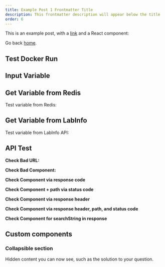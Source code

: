 ```yaml
---
title: Example Post 1 Frontmatter Title
description: This frontmatter description will appear below the title
order: 6
---
```


This is an example post, with a [link](https://nextjs.org) and a React component:

Go back [home](/).

## Test Docker Run
<DockerContainer>
    <Docker
        name="NGINX Plus Container 1"
        desc="NGINX Plus R32 is the latest release of NGINX Plus, the high-performance load balancer, web server, and API gateway. NGINX Plus R32 includes new features and enhancements that make it easier to use and more powerful than ever."
        image="private-registry.nginx.com/nginx-plus/agent:debian"
        env={[
            {name: "NGINX_AGENT_SERVER_GRPCPORT", value: "443"},
            {name: "NGINX_AGENT_SERVER_HOST", value: "agent.connect.nginx.com"},
            {name: "NGINX_AGENT_TLS_ENABLE", value: "true"},
            {name: "NGINX_AGENT_TLS_SKIP_VERIFY", value: "false"},
            {name: "NGINX_AGENT_SERVER_TOKEN", isVariable: true, isSecret: true},
        ]}
        port={{host: 55055, container: 80}}
    />
    <Docker
        name="NGINX Plus Container 2"
        desc="NGINX Plus R32 is the latest release of NGINX Plus, the high-performance load balancer, web server, and API gateway. NGINX Plus R32 includes new features and enhancements that make it easier to use and more powerful than ever."
        image="private-registry.nginx.com/nginx-plus/agent:debian"
    />
    <Docker
        name="NGINX Plus Container 3"
        desc="NGINX Plus R32 is the latest release of NGINX Plus, the high-performance load balancer, web server, and API gateway. NGINX Plus R32 includes new features and enhancements that make it easier to use and more powerful than ever."
        image="private-registry.nginx.com/nginx-plus/agent:debian"
    />
    <Docker
        name="NGINX Plus Container 4"
        desc="NGINX Plus R32 is the latest release of NGINX Plus, the high-performance load balancer, web server, and API gateway. NGINX Plus R32 includes new features and enhancements that make it easier to use and more powerful than ever."
        image="private-registry.nginx.com/nginx-plus/agent:debian"
    />
    <Docker
        name="NGINX Plus Container 5"
        desc="NGINX Plus R32 is the latest release of NGINX Plus, the high-performance load balancer, web server, and API gateway. NGINX Plus R32 includes new features and enhancements that make it easier to use and more powerful than ever."
        image="private-registry.nginx.com/nginx-plus/agent:debian"
    />
</DockerContainer>

## Input Variable
<InputVariable
    name="test"
    value=""
/>

## Get Variable from Redis
Test variable from Redis: <GetVariable name="test" />

## Get Variable from LabInfo
Test variable from LabInfo API: <GetVariable name="LabID" />

## API Test

**Check Bad URL:**
<APICheck
    url='http://host.docker.internal:55014'
/>

**Check Bad Component:**
<APICheck
    componentName='NGINX Plus Container 100'
/>

**Check Component via response code**
<APICheck
    componentName='NGINX Plus Container 2'
/>

**Check Component + path via status code**
<APICheck
    componentName='NGINX Plus Container 2'
    path="/this-is-a-test"
    targetStatusCode={404}
/>

**Check Component via response header**
<APIHeaderCheck
    componentName='NGINX Plus Container 2'
    headerName="Server"
    headerValue="nginx/1.25.5"
/>

**Check Component via response header, path, and status code**
<APIHeaderCheck
    componentName='NGINX Plus Container 2'
    path="/this-is-a-test"
    headerName="Server"
    headerValue="nginx/1.25.5"
    targetStatusCode={404}
/>

**Check Component for searchString in response**
<APIResponseCheck
    componentName='NGINX Plus Container 2'
    searchString="nginx"
/>

## Custom components

### Collapsible section

<Collapsible title="Solution">

Hidden content you can now see, such as the solution to your question.

</Collapsible>
